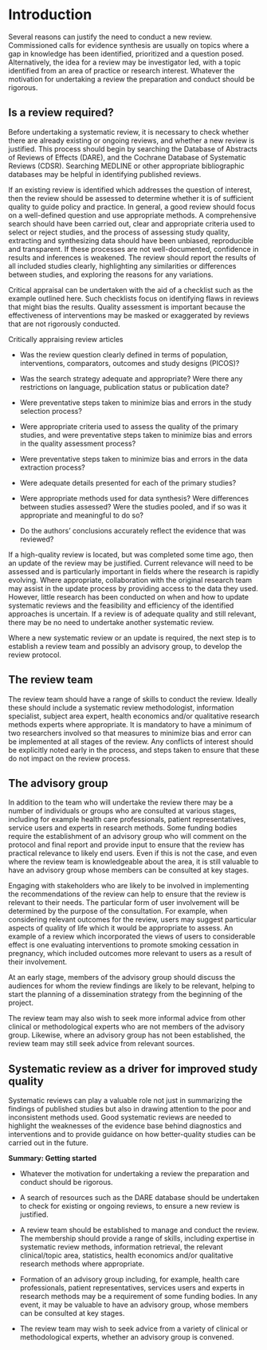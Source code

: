 # Introduction

Several reasons can justify the need to conduct a new review. Commissioned calls for evidence synthesis are usually on topics where a gap in knowledge has been identified, prioritized and a question posed. Alternatively, the idea for a review may be investigator led, with a topic identified from an area of practice or research interest. Whatever the motivation for undertaking a review the preparation and conduct should be rigorous.

## Is a review required?

Before undertaking a systematic review, it is necessary to check whether there are already existing or ongoing reviews, and whether a new review is justified. This process should begin by searching the Database of Abstracts of Reviews of Effects (DARE), and the Cochrane Database of Systematic Reviews (CDSR). Searching MEDLINE or other appropriate bibliographic databases may be helpful in identifying published reviews.

If an existing review is identified which addresses the question of interest, then the review should be assessed to determine whether it is of sufficient quality to guide policy and practice. In general, a good review should focus on a well-defined question and use appropriate methods. A comprehensive search should have been carried out, clear and appropriate criteria used to select or reject studies, and the process of assessing study quality, extracting and synthesizing data should have been unbiased, reproducible and transparent. If these processes are not well-documented, confidence in results and inferences is weakened. The review should report the results of all included studies clearly, highlighting any similarities or differences between studies, and exploring the reasons for any variations.

Critical appraisal can be undertaken with the aid of a checklist such as the example outlined here. Such checklists focus on identifying flaws in reviews that might bias the results. Quality assessment is important because the effectiveness of interventions may be masked or exaggerated by reviews that are not rigorously conducted.

Critically appraising review articles

-   Was the review question clearly defined in terms of population, interventions, comparators, outcomes and study designs (PICOS)?

-   Was the search strategy adequate and appropriate? Were there any restrictions on language, publication status or publication date?

-   Were preventative steps taken to minimize bias and errors in the study selection process?

-   Were appropriate criteria used to assess the quality of the primary studies, and were preventative steps taken to minimize bias and errors in the quality assessment process?

-   Were preventative steps taken to minimize bias and errors in the data extraction process?

-   Were adequate details presented for each of the primary studies?

-   Were appropriate methods used for data synthesis? Were differences between studies assessed? Were the studies pooled, and if so was it appropriate and meaningful to do so?

-   Do the authors' conclusions accurately reflect the evidence that was reviewed?

If a high-quality review is located, but was completed some time ago, then an update of the review may be justified. Current relevance will need to be assessed and is particularly important in fields where the research is rapidly evolving. Where appropriate, collaboration with the original research team may assist in the update process by providing access to the data they used. However, little research has been conducted on when and how to update systematic reviews and the feasibility and efficiency of the identified approaches is uncertain. If a review is of adequate quality and still relevant, there may be no need to undertake another systematic review.

Where a new systematic review or an update is required, the next step is to establish a review team and possibly an advisory group, to develop the review protocol.

## The review team

The review team should have a range of skills to conduct the review. Ideally these should include a systematic review methodologist, information specialist, subject area expert, health economics and/or qualitative research methods experts where appropriate. It is mandatory to have a minimum of two researchers involved so that measures to minimize bias and error can be implemented at all stages of the review. Any conflicts of interest should be explicitly noted early in the process, and steps taken to ensure that these do not impact on the review process.

## The advisory group

In addition to the team who will undertake the review there may be a number of individuals or groups who are consulted at various stages, including for example health care professionals, patient representatives, service users and experts in research methods. Some funding bodies require the establishment of an advisory group who will comment on the protocol and final report and provide input to ensure that the review has practical relevance to likely end users. Even if this is not the case, and even where the review team is knowledgeable about the area, it is still valuable to have an advisory group whose members can be consulted at key stages.

Engaging with stakeholders who are likely to be involved in implementing the recommendations of the review can help to ensure that the review is relevant to their needs. The particular form of user involvement will be determined by the purpose of the consultation. For example, when considering relevant outcomes for the review, users may suggest particular aspects of quality of life which it would be appropriate to assess. An example of a review which incorporated the views of users to considerable effect is one evaluating interventions to promote smoking cessation in pregnancy, which included outcomes more relevant to users as a result of their involvement.

At an early stage, members of the advisory group should discuss the audiences for whom the review findings are likely to be relevant, helping to start the planning of a dissemination strategy from the beginning of the project.

The review team may also wish to seek more informal advice from other clinical or methodological experts who are not members of the advisory group. Likewise, where an advisory group has not been established, the review team may still seek advice from relevant sources.

## Systematic review as a driver for improved study quality

Systematic reviews can play a valuable role not just in summarizing the findings of published studies but also in drawing attention to the poor and inconsistent methods used. Good systematic reviews are needed to highlight the weaknesses of the evidence base behind diagnostics and interventions and to provide guidance on how better-quality studies can be carried out in the future.

**Summary: Getting started**

-   Whatever the motivation for undertaking a review the preparation and conduct should be rigorous.

-   A search of resources such as the DARE database should be undertaken to check for existing or ongoing reviews, to ensure a new review is justified.

-   A review team should be established to manage and conduct the review. The membership should provide a range of skills, including expertise in systematic review methods, information retrieval, the relevant clinical/topic area, statistics, health economics and/or qualitative research methods where appropriate.

-   Formation of an advisory group including, for example, health care professionals, patient representatives, services users and experts in research methods may be a requirement of some funding bodies. In any event, it may be valuable to have an advisory group, whose members can be consulted at key stages.

-   The review team may wish to seek advice from a variety of clinical or methodological experts, whether an advisory group is convened.
